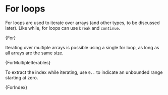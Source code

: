

# For loops

For loops are used to iterate over arrays (and other types, to be discussed
later). Like while, for loops can use `break` and `continue`.

<CodeBlock language="zig">{For}</CodeBlock>

Iterating over multiple arrays is possible using a single for loop, as long as
all arrays are the same size.

<CodeBlock language="zig">{ForMultipleIterables}</CodeBlock>

To extract the index while iterating, use `0..` to indicate an unbounded range
starting at zero.

<CodeBlock language="zig">{ForIndex}</CodeBlock>
